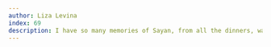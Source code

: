 ```yaml
---
author: Liza Levina
index: 69
description: I have so many memories of Sayan, from all the dinners, walks, and conversations we have shared over the years at various workshops and conferences. All of them are filled with his unique warmth, humor, brilliance, and, of course, t-shirts.  He was so kind, so funny, and so full of life... what a terrible loss. May his memory be a blessing to all who loved him.
---
```

